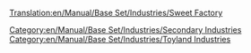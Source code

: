 [[Translation:en/Manual/Base Set/Industries/Sweet Factory]]

{{en/Manual/Base Set/Industries/Industries|image=en/Manual/Base Set/Industries/SweetFactory.png
|name=Sweet Factory
|climates=[[en/Manual/Climates]]
|accepts=[[en/Manual/Base Set/Cargos/Candyfloss]],[[en/Manual/Base Set/Cargos/Sugar]],[[en/Manual/Base Set/Cargos/Toffee]]
|produces=[[en/Manual/Base Set/Cargos/Sweets]]
|notes=Not present in other [[en/Manual/Climates]].
}}
{{en/Expand}}
[[Category:en/Manual/Base Set/Industries/Secondary Industries]]
[[Category:en/Manual/Base Set/Industries/Toyland Industries]]